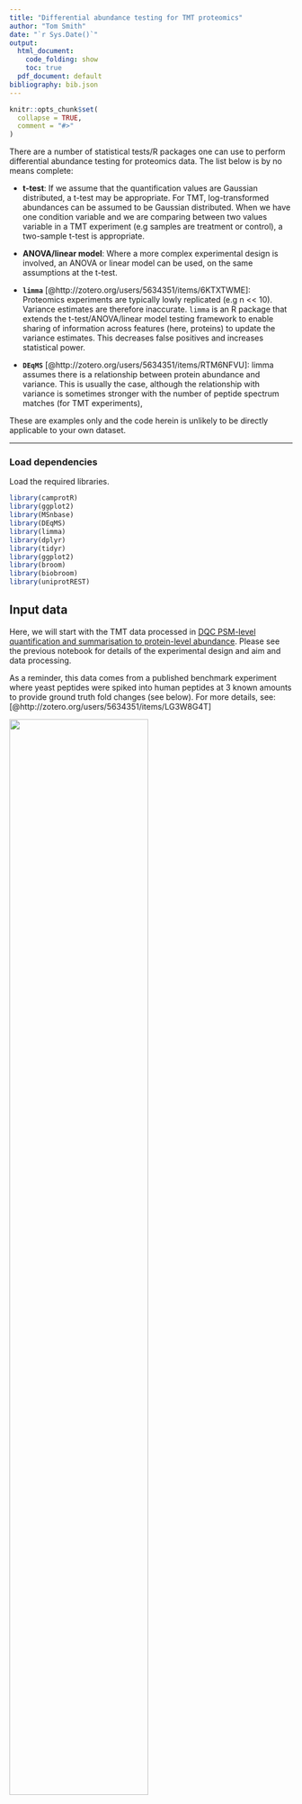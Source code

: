 ```yaml
---
title: "Differential abundance testing for TMT proteomics"
author: "Tom Smith"
date: "`r Sys.Date()`"
output:
  html_document:
    code_folding: show
    toc: true
  pdf_document: default
bibliography: bib.json
---
```


```r
knitr::opts_chunk$set(
  collapse = TRUE,
  comment = "#>"
)

```


There are a number of statistical tests/R packages one can use to perform differential abundance testing for proteomics data. The list below is by no means complete:

- **t-test**: If we assume that the quantification values are Gaussian
distributed, a t-test may be appropriate. For TMT, log-transformed abundances can
be assumed to be Gaussian distributed. When we have one condition variable and we
are comparing between two values variable in a TMT experiment (e.g samples are
treatment or control), a two-sample t-test is appropriate.

- **ANOVA/linear model**: Where a more complex experimental design is involved,
an ANOVA or linear model can be used, on the same assumptions at the t-test.

- **`limma`** [@http://zotero.org/users/5634351/items/6KTXTWME]:
Proteomics experiments are typically lowly replicated (e.g n << 10).
Variance estimates are therefore inaccurate. `limma`  is an R package that extends
the t-test/ANOVA/linear model testing framework to enable sharing of information
across features (here, proteins) to update the variance estimates. This decreases
false positives and increases statistical power.

- **`DEqMS`** [@http://zotero.org/users/5634351/items/RTM6NFVU]:
limma assumes there is a relationship between protein abundance and
variance. This is usually the case, although the relationship with variance is
sometimes stronger with the number of peptide spectrum matches (for TMT experiments),

These are examples only and the code herein is unlikely to be directly applicable
to your own dataset.

---

### Load dependencies

Load the required libraries.

```r
library(camprotR)
library(ggplot2)
library(MSnbase)
library(DEqMS)
library(limma)
library(dplyr)
library(tidyr)
library(ggplot2)
library(broom)
library(biobroom)
library(uniprotREST)

```

## Input data

Here, we will start with the TMT data processed in [DQC PSM-level quantification and summarisation to protein-level abundance](https://mrctoxbioinformatics.github.io/Proteomics_data_analysis/Markdowns/TMT.html).
Please see the previous notebook for details of the experimental design and aim and data processing.

As a reminder, this data comes from a published benchmark experiment where yeast peptides were spiked into human peptides at 3 known amounts to provide ground truth fold changes (see below). For more details, see: [@http://zotero.org/users/5634351/items/LG3W8G4T]

<img src="https://github.com/CambridgeCentreForProteomics/notch/blob/master/images/toc.png?raw=true" width="70%"/>


First, we read in the protein-level quantification data.
```r
tmt_protein <- readRDS('./results/tmt_protein.rds')
```

To keep things simple, we will just focus on the comparison between the 2x and 6x yeast spike-in samples (the last 6 TMT tags).

```r
tmt_protein <- tmt_protein[,1:7]

 # this is need to make sure the spike factor doesn't contain unused levels (x6)
pData(tmt_protein)$spike <- droplevels(pData(tmt_protein)$spike)
```

---

## Testing for differential abundance

We will use two approaches to identify proteins with significant differences in abundance:
- two-sample t-test
- moderated two-sample t-test (limma)
- moderated two-sample t-test (DEqMS)

### T-test
To perform a t-test for each protein, we want to extract the quantification values in a long 'tidy' format. We can do this using the biobroom package


```r
tmt_protein_tidy <- tmt_protein %>%
  biobroom::tidy.MSnSet(addPheno=TRUE) %>% # addPheno=TRUE adds the pData so we have the sample information too
  filter(is.finite(value))
```

As an example of how to run a single t-test, let's subset to a single protein.
First, we extract the quantification values for this single protein
```r

example_protein <- 'P40414'

tmt_protein_tidy_example <- tmt_protein_tidy %>%
  filter(protein==example_protein) %>%
  select(-sample)

print(tmt_protein_tidy_example)
```
Then we use `t.test` to perform the t-test.

```r

t.test.res <- t.test(formula=value~spike,
                     data=tmt_protein_tidy_example,
                     alternative='two.sided')

print(t.test.res)


```
We can use `tidy` from the `broom` package to return the t-test results in
a tidy tibble. The value of this will be seen in the next code chunk.

```r
tidy(t.test.res)
```

We can now apply a t-test to every protein using dplyr `group` and `do`, making use of `tidy`.


```r
t.test.res.all <- tmt_protein_tidy %>%
  group_by(protein) %>%
  do(tidy(t.test(formula=value~spike,
                 data=.,
                 alternative='two.sided')))
```

Here are the results for the t-test for the example protein. As we can see, the 'estimate' column in `t.text.res.all` is the mean protein abundance. The 'statistic' column is the t-statistic and the 'parameter' column is the degrees of freedom for the t-statistic. All the values are identical since have performed the exact same test with both approaches.
```r
print(t.test.res)
t.test.res.all %>% filter(protein==example_protein)
```

When you are performing a lot of statistical tests at the same time, it's recommended practice to plot the p-value distribution. If the assumptions of the test are valid, one expects a uniform distribution from 0-1 for those tests where the null hypothesis should not be rejected. Statistically significant tests will show as a peak of very low p-values. If there are very clear skews in the uniform distribution, or strange peaks other than in the smallest p-value bin, that may indicate the assumptions of the test are not valid, for some or all tests.

Here, we have so many significant tests that the uniform distribution is hard to assess. Note that, beyond the clear peak for very low p-values (<0.05) we also have a slight skew towards low p-values in the range 0.05-0.2. This may indicate insufficient statistical power to detect some proteins that are truly differentially abundant.  
```r
hist(t.test.res.all$p.value, 20)
```

> ### Discussion 1
>
> What would you conclude from the p-value distribution above?
>



Since we have performed multiple tests, we want to calculate an adjusted p-value
to avoid type I errors (false positives).

Here, are using the Benjamini, Y., and Hochberg, Y. (1995) method to estimate the
False Discovery Rate, e.g the proportion of false positives among the rejected null hypotheses.


```r
t.test.res.all$padj <- p.adjust(t.test.res.all$p.value, method='BH')
table(t.test.res.all$padj<0.01)
```

At an FDR of 1%, we have `r sum(t.test.res.all$padj<0.01)` proteins with a significant difference.


### Moderated t-test (limma)

Proteomics experiments are typically lowly replicated (e.g n << 10).
Variance estimates are therefore inaccurate. `limma` [@http://zotero.org/users/5634351/items/6KTXTWME] is an R package that extends
the t-test/ANOVA/linear model testing framework to enable sharing of information
across features (here, proteins) to update the variance estimates. This decreases
false positives and increases statistical power.


Next, we create the `MArrayLM` object and a design model. We then supply these to
`limma::lmFit` to fit the linear model according to the design and then use
`limma::eBayes` to compute moderated test statistics.
```r

exprs_for_limma <- exprs(tmt_protein)

# Performing the equivalent of a two-sample t-test
spike <- pData(tmt_protein)$spike

limma_design <- model.matrix(formula(~spike))

limma_fit <- lmFit(exprs_for_limma, limma_design)
limma_fit <- eBayes(limma_fit, trend=TRUE)

```

We can visualise the relationship between the average abundance and the variance using the `limma::plotSA` function.
```r
limma::plotSA(limma_fit)
```


> ### Discussion 2
>
> How would you interpret the plot above?
>


In this case, the variances will be shrunk towards a value that depends on the
mean protein abundance vs variance trend

We can extract a results table like so.
```r

# use colnames(limma_fit$coefficients) to identify the coefficient names
limma_results <- topTable(limma_fit, n=Inf, coef='spikex2')
```


Below, we summarise the number of proteins with statistically different abundance
in 2x vs 1x and plot a 'volcano' plot to visualise this.
```r

table(limma_results$adj.P.Val<0.01)


limma_results %>%
  ggplot(aes(x = logFC, y = -log10(adj.P.Val), colour = adj.P.Val < 0.01)) +
  geom_point(size=0.5) +
  theme_camprot(border=FALSE, base_size=15) +
  scale_colour_manual(values = c('grey', get_cat_palette(2)[2]), name = '2x vs 1x Sig.') +
  labs(x = '2x vs 1x (Log2)', y = '-log10(p-value)')
```
```r
t.test.res.all %>% filter(protein==example_protein)
limma_results[example_protein,]
```


> ### Discussion 3
>
> Given the experimental design, would you expect proteins to have signficant
> changes in both directions?



It would make more sense to split the volcano plot by the species from which the protein derived.
We can obtain this information from uniprot like so.
```r
species <-  uniprot_map(
  ids = rownames(tmt_protein),
  from = "UniProtKB_AC-ID",
  to = "UniProtKB",
  fields = "organism_name",
) %>% rename(c('UNIPROTKB'='From'))
```

> ### Exercise 1
> Merge the `species` and `limma_results` `data.frames` and re-plot the volcano
> plot, with one panel for each species. An example of the desired output is shown below
>
> Hint: see `?facet_wrap`



We can now compare the results from the t-test and the moderated t-test (limma).
Below, we update the column names so it's easier to see which column comes from which test and then merge the two test results.
```r
tmt_compare_tests <- merge(
  setNames(limma_results, paste0('limma.', colnames(limma_results))),
  setNames(t.test.res.all, paste0('t.test.', colnames(t.test.res.all))),
  by.x='row.names',
  by.y='t.test.protein')

```


Below, we can compare the p-values from the two tests. Note that the p-value is almost
always lower for the moderated t-test with `limma` than the standard t-test.

```r
p <- ggplot(tmt_compare_tests) +
  aes(log10(t.test.p.value), log10(limma.P.Value)) +
  geom_point(size=0.2, alpha=0.2) +
  geom_abline(slope=1, linetype=2, colour=get_cat_palette(1), size=1) +
  theme_camprot(border=FALSE) +
  labs(x='T-test log10(p-value)', y='limma log10(p-value)')


print(p)
```

Finally, we can compare the number of proteins with a significant difference
(Using 1% FDR threshold) according to each test. Using the t-test, there are  `r sum(tmt_compare_tests$t.test.padj<0.01)`
significant differences, but with limma `r sum(tmt_compare_tests$limma.P.Value<0.01)` proteins have a significant difference.
```r
tmt_compare_tests %>%
  group_by(t.test.padj<0.01,
           limma.P.Value<0.01) %>%
  tally()


```

### Moderated t-test (DEqMS)

limma assumes there is a relationship between protein abundance and variance. This is usually
the case, although we have seen above that this isn't so with our data. For LFQ,
the relationship between variance and the number of peptides may be stronger.

DEqMS [@http://zotero.org/users/5634351/items/RTM6NFVU], is an alternative to limma,
which you can think of as an extension of limma [@http://zotero.org/users/5634351/items/6KTXTWME]
specifically for proteomics, which uses the number of peptides rather than mean
abundance to share information between proteins.

The analysis steps are taken from the
[DEqMS vignette](https://bioconductor.org/packages/release/bioc/vignettes/DEqMS/inst/doc/DEqMS-package-vignette.html#extract-quant-data-columns-for-deqms).
We start from the `MArrayLM` we created for `limma` analysis and then simply
add a `$count` column to the `MArrayLM` object and use the `spectraCounteBayes`
function to perform the Bayesian shrinkage using the count column, which describes
the number of pepitdes per protein. This is contrast to `limma`, which uses the
`$Amean` column, which describes the mean protein abundance.

To define the `$count` column, we need to summarise the number of PSMs per protein.
In the DEqMS paper, they suggest that the best summarisation metric to use is the
minimum value across the samples, so our `count` column is the minimum number of
PSMs per protein.  
```r

tmt_psm_res <- readRDS('./results/psm_filt.rds')

# Obtain the min peptide count across the samples and determine the minimum value across
# samples
min_psm_count <- camprotR::count_features_per_protein(tmt_psm_res) %>%
  merge(tmt_protein_tidy,
        by.x=c('Master.Protein.Accessions', 'sample'),
        by.y=c('protein', 'sample')) %>%
  group_by(Master.Protein.Accessions) %>%
  summarise(min_psm_count = min(n))

# add the min peptide count
limma_fit$count <- min_psm_count$min_psm_count
```

And now we run `spectraCounteBayes` from `DEqMS` to perform the statistical test.
```r
# run DEqMS
efit_deqms <- suppressWarnings(spectraCounteBayes(limma_fit))
```



Below, we inspect the peptide count vs variance relationship which `DEqMS` is
using in the statistical test.


```r
# Diagnostic plots
VarianceBoxplot(efit_deqms, n = 30, xlab = "PSMs")
```


Below, we summarise the number of proteins with statistically different abundance
in RNase +/- and plot a 'volcano' plot to visualise this.

```r
deqms_results <- outputResult(efit_deqms, coef_col=2)


table(deqms_results$sca.adj.pval<0.01)


deqms_results %>%
  merge(species, by.x='row.names', by.y='UNIPROTKB') %>%
  ggplot(aes(x = logFC, y = -log10(sca.P.Value), colour = sca.adj.pval < 0.01)) +
  geom_point(size=0.5) +
  theme_camprot(border=FALSE, base_size=15) +
  scale_colour_manual(values = c('grey', get_cat_palette(2)[2]), name = '2x vs 1x Sig.') +
  labs(x = '2x vs 1x (Log2)', y = '-log10(p-value)') +
  facet_wrap(~(gsub('\\(.*', '', Organism)))


```
We can compare the results of limma and DEqMS by considering the number of significant differences. Note that the limma results are also contained with the results from DEqMS. The `$t`, `$P.Value` and `$adj.P.Val` columns are from `limma`. The columns prefixed with `sca` are the from `DEqMS`.

```r
deqms_results %>%
  group_by(limma_sig=adj.P.Val<0.01,
           DEqMS_sig=sca.adj.pval<0.01) %>%
  tally()
```
We can compare the results of limma and DEqMS by considering the p-values. 
```r

deqms_results %>%
  ggplot() +
  aes(P.Value, sca.P.Value) +
  geom_point(size=0.5, alpha=0.5) +
  geom_abline(slope=1, colour=get_cat_palette(2)[2], size=1, linetype=2) +
  theme_camprot(border=FALSE) +
  labs(x='limma p-value', y='DEqMS p-value') +
  scale_x_log10() +
  scale_y_log10()
```
> ### Discussion 3
> The p-values from limma and DEqMS are very well correlated. This is despite
> the two methods using a different depedent variable to shrink the variance 
> (limma = mean expression, DEqMS = the number of PSMs)
>




Finally, at this point we can save any one of the `data.frames` containing the statistical test results, either to a compressed format (`rds`) to read back into a later R notebook, or a flatfile  (`.tsv`) to read with e.g excel.
```r
# These lines are not run and are examples only

saveRDS(deqms_results, 'filename_to_save_to.rds')
write.csv(deqms_results, 'filename_to_save_to.tsv', sep='\t', row.names=FALSE)
```


## References {.unlisted .unnumbered}


## Session info {.unlisted .unnumbered}

```r
sessionInfo()
```
